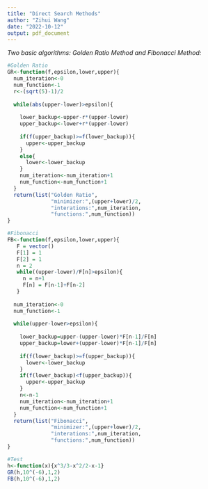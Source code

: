 ```yaml
---
title: "Direct Search Methods"
author: "Zihui Wang"
date: "2022-10-12"
output: pdf_document
---
```


*Two basic algorithms: Golden Ratio Method and Fibonacci Method:*  
```r
#Golden Ratio
GR<-function(f,epsilon,lower,upper){
  num_iteration<-0
  num_function<-1
  r<-(sqrt(5)-1)/2
  
  while(abs(upper-lower)>epsilon){
    
    lower_backup<-upper-r*(upper-lower)
    upper_backup<-lower+r*(upper-lower)
    
    if(f(upper_backup)>=f(lower_backup)){
      upper<-upper_backup
    }
    else{
      lower<-lower_backup
    }
    num_iteration<-num_iteration+1
    num_function<-num_function+1
  }
  return(list("Golden Ratio",
              "minimizer:",(upper+lower)/2,
              "interations:",num_iteration,
              "functions:",num_function))
}
```
  
```r
#Fibonacci
FB<-function(f,epsilon,lower,upper){
   F = vector()
   F[1] = 1
   F[2] = 1
   n = 2
   while((upper-lower)/F[n]>epsilon){
     n = n+1
     F[n] = F[n-1]+F[n-2]
   }
  
  num_iteration<-0
  num_function<-1
  
  while(upper-lower>epsilon){
    
    lower_backup=upper-(upper-lower)*F[n-1]/F[n]
    upper_backup=lower+(upper-lower)*F[n-1]/F[n]
    
    if(f(lower_backup)>=f(upper_backup)){
      lower<-lower_backup
    }
    if(f(lower_backup)<f(upper_backup)){
      upper<-upper_backup
    }
    n<-n-1
    num_iteration<-num_iteration+1
    num_function<-num_function+1
  }
  return(list("Fibonacci",
              "minimizer:",(upper+lower)/2,
              "interations:",num_iteration,
              "functions:",num_function))
}
```
  
```r
#Test
h<-function(x){x^3/3-x^2/2-x-1}
GR(h,10^(-6),1,2)
FB(h,10^(-6),1,2)
```